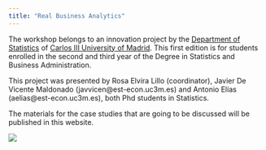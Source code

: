 ```yaml
---
title: "Real Business Analytics"
---
```


The workshop belongs to an innovation project by the [Department of Statistics](http://portal.uc3m.es/portal/page/portal/dpto_estadistica) of [Carlos III University of Madrid](http://www.uc3m.es/Home). This first edition is for students enrolled in the second and third year of the Degree in Statistics and Business Administration.

This project was presented by Rosa Elvira Lillo (coordinator), Javier De Vicente Maldonado (javvicen@est-econ.uc3m.es) and Antonio Elías (aelias@est-econ.uc3m.es), both  Phd students in Statistics. 

The materials for the case studies that are going to be discussed will be published in this website.

![](wordcloud.png)
